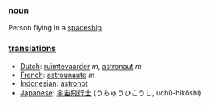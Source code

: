 === [[noun]] ===

Person flying in a [[spaceship]]

=== [[translation]]s ===
*[[Dutch]]: [[ruimtevaarder]] ''m'', [[astronaut]] ''m''
*[[French]]: [[astrounaute]] ''m''
*[[Indonesian]]: [[astronot]]
*[[Japanese]]: [[宇宙飛行士]] (うちゅうひこうし, uchū-hikōshi)